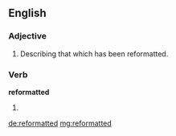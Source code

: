 ==English==

===Adjective===
{{en-adj}}

#Describing that which has been reformatted.

===Verb===
'''reformatted'''

# {{past of|[[reformat]]}}

[[de:reformatted]]
[[mg:reformatted]]
